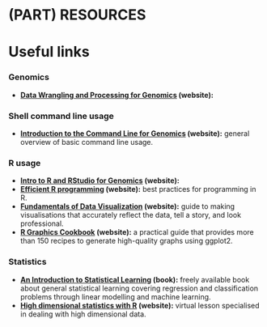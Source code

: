 # (PART) RESOURCES {-}
# Useful links {#useful-links}

### Genomics {-}

* **[Data Wrangling and Processing for Genomics](https://datacarpentry.org/wrangling-genomics/) (website):**

### Shell command line usage {-}

* **[Introduction to the Command Line for Genomics](https://datacarpentry.org/shell-genomics/) (website):** general overview of basic command line usage.

### R usage {-}

* **[Intro to R and RStudio for Genomics](https://datacarpentry.org/genomics-r-intro/) (website):**
* **[Efficient R programming](https://csgillespie.github.io/efficientR/index.html) (website):** best practices for programming in R.
* **[Fundamentals of Data Visualization](https://clauswilke.com/dataviz/) (website):** guide to making visualisations that accurately reflect the data, tell a story, and look professional.
* **[R Graphics Cookbook](https://r-graphics.org/index.html) (website):** a practical guide that provides more than 150 recipes to generate high-quality graphs using ggplot2.

### Statistics {-}

* **[An Introduction to Statistical Learning](https://www.statlearning.com/) (book):** freely available book about general statistical learning covering regression and classification problems through linear modelling and machine learning.
* **[High dimensional statistics with R](https://carpentries-incubator.github.io/high-dimensional-stats-r/) (website):** virtual lesson specialised in dealing with high dimensional data.
